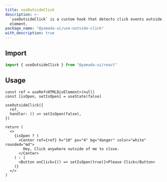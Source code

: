 ```yaml
---
title: useOutsideClick
description: >-
  `useOutsideClick` is a custom hook that detects click events outside of an
  element.
package_name: "@yamada-ui/use-outside-click"
with_description: true
---
```


## Import

```ts
import { useOutsideClick } from "@yamada-ui/react"
```

## Usage

```tsx functional=true
const ref = useRef<HTMLDivElement>(null)
const [isOpen, setIsOpen] = useState(false)

useOutsideClick({
  ref,
  handler: () => setIsOpen(false),
})

return (
  <>
    {isOpen ? (
      <Center ref={ref} h="10" px="4" bg="danger" color="white" rounded="md">
        Hey, Click anywhere outside of me to close.
      </Center>
    ) : (
      <Button onClick={() => setIsOpen(true)}>Please Click</Button>
    )}
  </>
)
```
